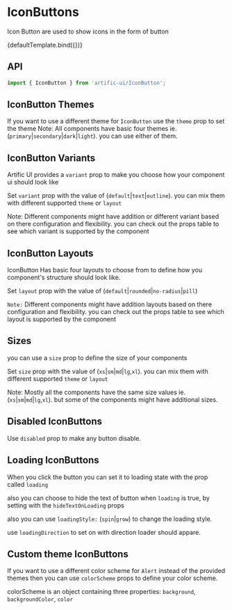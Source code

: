 
<Meta title="Components/IconButton" component={IconButton}/>

# IconButtons

Icon Button are used to show icons in the form of button


<div>
	<div name="Default">{defaultTemplate.bind({})}</div>
</div>

## API

```jsx
import { IconButton } from 'artific-ui/IconButton';
```



## IconButton Themes

If you want to use a different theme for `IconButton` use the `theme` prop to set the theme
Note: All components have basic four themes ie. (`primary`|`secondary`|`dark`|`light`). you can use either of them.

<div>
	<div name="IconButton Themes">
		<IconButton theme="primary" type="button"><i className='bx bxs-color-fill'></i></IconButton>
		<IconButton theme="secondary" type="button"><i className='bx bxs-color-fill'></i></IconButton>
		<IconButton theme="light" type="button"><i className='bx bxs-color-fill'></i></IconButton>
		<IconButton theme="dark" type="button"><i className='bx bxs-color-fill'></i></IconButton>
	</div>
</div>


## IconButton Variants

Artific UI provides a `variant` prop to make you choose how your component ui should look like

Set `variant` prop with the value of (`default`|`text`|`outline`). you can mix them with different supported `theme` or `layout`

Note: Different components might have addition or different variant based on there configuration and flexibility.
you can check out the props table to see which variant is supported by the component

<div>
	<div name="IconButton Variants">
		<IconButton variant="default" type="button"><i className='bx bxs-color-fill'></i></IconButton>
		<IconButton variant="text" type="button"><i className='bx bxs-color-fill'></i></IconButton>
		<IconButton variant="outline" type="button"><i className='bx bxs-color-fill'></i></IconButton>
	</div>
</div>


## IconButton Layouts

IconButton Has basic four layouts to choose from to define how you component's structure should look like.

Set `layout` prop with the value of (`default`|`rounded`|`no-radius`|`pill`)

`Note:` Different components might have addition layouts based on there configuration and flexibility. you can check out the props table to see which layout is supported by the component

<div>
	<div name="Button Layouts">
		<IconButton layout="default" type="button"><i className='bx bxs-color-fill'></i></IconButton>
		<IconButton layout="rounded" type="button"><i className='bx bxs-color-fill'></i></IconButton>
		<IconButton layout="pill" type="button"><i className='bx bxs-color-fill'></i></IconButton>
		<IconButton layout="no-radius" type="button"><i className='bx bxs-color-fill'></i></IconButton>
	</div>
</div>

## Sizes

you can use a `size` prop to define the size of your components

Set `size` prop with the value of (`xs`|`sm`|`md`|`lg`,`xl`). you can mix them with different supported `theme` or `layout`

Note: Mostly all the components have the same size values ie.(`xs`|`sm`|`md`|`lg`,`xl`). but some of the components might have additional sizes.

<div>
	<div name="Sizes">
		<IconButton size="xs" type="button"><i className='bx bxs-color-fill'></i></IconButton>
		<IconButton size="sm" type="button"><i className='bx bxs-color-fill'></i></IconButton>
		<IconButton type="button"><i className='bx bxs-color-fill'></i></IconButton>
		<IconButton size="lg" type="button"><i className='bx bxs-color-fill'></i></IconButton>
		<IconButton size="xl" type="button"><i className='bx bxs-color-fill'></i></IconButton>
	</div>
</div>

## Disabled IconButtons

Use `disabled` prop to make any button disable.

<div>
	<div name="Disabled IconButtons">
		<IconButton disabled type="button"><i className='bx bxs-color-fill'></i></IconButton>
		<IconButton disabled theme="light" type="button"><i className='bx bxs-color-fill'></i></IconButton>
		<IconButton disabled theme="dark" type="button"><i className='bx bxs-color-fill'></i></IconButton>
	</div>
</div>

## Loading IconButtons

When you click the button you can set it to loading state with the prop called `loading`

also you can choose to hide the text of button when `loading` is true, by setting with the `hideTextOnLoading` props

also you can use `loadingStyle:` (`spin`|`grow`) to change the loading style.

use `loadingDirection` to set on with direction loader should appare.

<div>
	<div name="Loading IconButtons">
		<IconButton loading hideTextOnLoading loadingStyle="spin" type="button">
			<i className='bx bxs-color-fill'></i>
		</IconButton>
		<IconButton loading hideTextOnLoading loadingStyle="grow" type="button"><i
			className='bx bxs-color-fill'></i></IconButton>
		<IconButton loading loadingStyle="grow" type="button"><i className='bx bxs-color-fill'></i></IconButton>
		<IconButton loading loadingDirection="after" type="button"><i className='bx bxs-color-fill'></i></IconButton>
		<IconButton loading loadingDirection="after" loadingStyle="grow" type="button"><i
			className='bx bxs-color-fill'></i></IconButton>
	</div>
</div>

## Custom theme IconButtons

If you want to use a different color scheme for `Alert` instead of the provided themes then you can use
`colorScheme` props to define your color scheme.

colorScheme is an object containing three properties: `background`, `backgroundColor`, `color`

<div>
	<div name="Custom theme IconButtons">
		<IconButton colorScheme={{
			background: 'linear-gradient(45deg, #e736f4, #673ab7)',
			backgroundColor: '#e736f4',
			color: 'white',
		}} type="button"><i className='bx bxs-color-fill'></i></IconButton>
		<IconButton colorScheme={{
			background: 'red',
			color: 'white',
		}} theme="light" type="button"><i className='bx bxs-color-fill'></i></IconButton>
		<IconButton colorScheme={{
			background: 'linear-gradient(45deg, #e736f4, #673ab7)',
			backgroundColor: '#e736f4',
			color: 'white',
		}} variant="outline" type="button"><i className='bx bxs-color-fill'></i></IconButton>
		<IconButton colorScheme={{
			background: 'red',
			color: 'white',
		}} variant="outline" theme="light" type="button"><i className='bx bxs-color-fill'></i></IconButton>
	</div>
</div>
